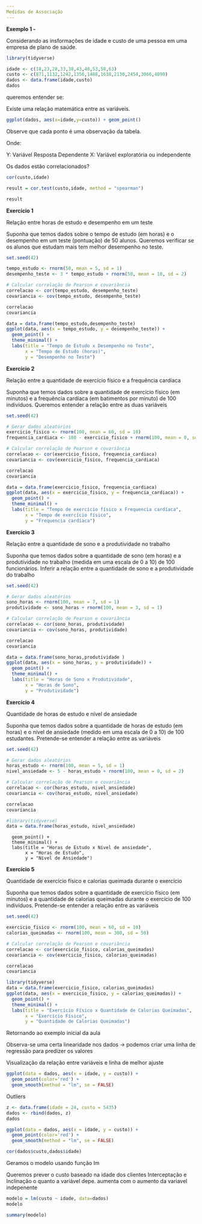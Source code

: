 ```yaml
---
Medidas de Associação
---
```


**Exemplo 1 -**

Considerando as insformações de idade e custo de uma pessoa em uma empresa de plano de saúde.

```r
library(tidyverse)

idade <- c(18,23,28,33,38,43,48,53,58,63)
custo <- c(871,1132,1242,1356,1488,1638,2130,2454,3066,4090)
dados <- data.frame(idade,custo)
dados
```

queremos entender se:

Existe uma relação matemática entre as variáveis.

```r
ggplot(dados, aes(x=idade,y=custo)) + geom_point()
```

Observe que cada ponto é uma observação da tabela.

Onde:

Y: Variável Resposta Dependente X: Variável exploratória ou independente

Os dados estão correlacionados?

```r
cor(custo,idade)

result = cor.test(custo,idade, method = "spearman")

result
```

################### **Exercício 1**

Relação entre horas de estudo e desempenho em um teste

Suponha que temos dados sobre o tempo de estudo (em horas) e o desempenho em um teste (pontuação) de 50 alunos. Queremos verificar se os alunos que estudam mais tem melhor desempenho no teste.

```r
set.seed(42)

tempo_estudo <- rnorm(50, mean = 5, sd = 1) 
desempenho_teste <- 3 * tempo_estudo + rnorm(50, mean = 10, sd = 2) 

# Calcular correlação de Pearson e covariância
correlacao <- cor(tempo_estudo, desempenho_teste)
covariancia <- cov(tempo_estudo, desempenho_teste)

correlacao
covariancia
```

```r
data = data.frame(tempo_estudo,desempenho_teste)
ggplot(data, aes(x = tempo_estudo, y = desempenho_teste)) +
  geom_point() +
  theme_minimal() +
  labs(title = "Tempo de Estudo x Desempenho no Teste",
       x = "Tempo de Estudo (horas)",
       y = "Desempenho no Teste")
```

################### **Exercício 2**

Relação entre a quantidade de exercício físico e a frequência cardíaca

Suponha que temos dados sobre a quantidade de exercício físico (em minutos) e a frequência cardíaca (em batimentos por minuto) de 100 indivíduos. Queremos entender a relação entre as duas variáveis

```r
set.seed(42)

# Gerar dados aleatórios
exercicio_fisico <- rnorm(100, mean = 60, sd = 10)  
frequencia_cardiaca <- 180 - exercicio_fisico + rnorm(100, mean = 0, sd = 5) 

# Calcular correlação de Pearson e covariância
correlacao <- cor(exercicio_fisico, frequencia_cardiaca)
covariancia <- cov(exercicio_fisico, frequencia_cardiaca)

correlacao
covariancia

```

```r
data = data.frame(exercicio_fisico, frequencia_cardiaca)
ggplot(data, aes(x = exercicio_fisico, y = frequencia_cardiaca)) +
  geom_point() +
  theme_minimal() +
  labs(title = "Tempo de exercício físico x Frequencia cardíaca",
       x = "Tempo de exercício físico",
       y = "Frequencia cardíaca")
```

################### **Exercício 3**

Relação entre a quantidade de sono e a produtividade no trabalho

Suponha que temos dados sobre a quantidade de sono (em horas) e a produtividade no trabalho (medida em uma escala de 0 a 10) de 100 funcionários. Inferir a relação entre a quantidade de sono e a produtividade do trabalho

```r
set.seed(42)

# Gerar dados aleatórios
sono_horas <- rnorm(100, mean = 7, sd = 1)  
produtividade <- sono_horas + rnorm(100, mean = 3, sd = 1)  

# Calcular correlação de Pearson e covariância
correlacao <- cor(sono_horas, produtividade)
covariancia <- cov(sono_horas, produtividade)

correlacao
covariancia

```

```r
data = data.frame(sono_horas,produtividade )
ggplot(data, aes(x = sono_horas, y = produtividade)) +
  geom_point() +
  theme_minimal() +
  labs(title = "Horas de Sono x Produtividade",
       x = "Horas de Sono",
       y = "Produtividade")
```

################### **Exercício 4**

Quantidade de horas de estudo e nível de ansiedade

Suponha que temos dados sobre a quantidade de horas de estudo (em horas) e o nível de ansiedade (medido em uma escala de 0 a 10) de 100 estudantes. Pretende-se entender a relação entre as variáveis

```r
set.seed(42)

# Gerar dados aleatórios
horas_estudo <- rnorm(100, mean = 5, sd = 1) 
nivel_ansiedade <- 5 - horas_estudo + rnorm(100, mean = 0, sd = 2)  

# Calcular correlação de Pearson e covariância
correlacao <- cor(horas_estudo, nivel_ansiedade)
covariancia <- cov(horas_estudo, nivel_ansiedade)

correlacao
covariancia

```

```r
#library(tidyverse)
data = data.frame(horas_estudo, nivel_ansiedade)

```

```{ggplot(data, aes(x = horas_estudo, y = nivel_ansiedade)) +}
  geom_point() +
  theme_minimal() +
  labs(title = "Horas de Estudo x Nível de ansiedade",
       x = "Horas de Estudo",
       y = "Nível de Ansiedade")
```

################### **Exercício 5**

Quantidade de exercício físico e calorias queimada durante o exercício

Suponha que temos dados sobre a quantidade de exercício físico (em minutos) e a quantidade de calorias queimadas durante o exercício de 100 indivíduos. Pretende-se entender a relação entre as variáveis

```r
set.seed(42)

exercicio_fisico <- rnorm(100, mean = 60, sd = 10)  
calorias_queimadas <- rnorm(100, mean = 300, sd = 50) 

# Calcular correlação de Pearson e covariância
correlacao <- cor(exercicio_fisico, calorias_queimadas)
covariancia <- cov(exercicio_fisico, calorias_queimadas)

correlacao
covariancia

```

```r
library(tidyverse)
data = data.frame(exercicio_fisico, calorias_queimadas)
ggplot(data, aes(x = exercicio_fisico, y = calorias_queimadas)) +
  geom_point() +
  theme_minimal() +
  labs(title = "Exercício Físico x Quantidade de Calorias Queimadas",
       x = "Exercício Físico",
       y = "Quantidade de Calorias Queimadas")
```

################### Retornando ao exemplo inicial da aula

Observa-se uma certa linearidade nos dados -\> podemos criar uma linha de regressão para predizer os valores

Visualização da relação entre variáveis e linha de melhor ajuste

```r

ggplot(data = dados, aes(x = idade, y = custo)) + 
  geom_point(color='red') +
  geom_smooth(method = "lm", se = FALSE)

```

Outliers

```r
z <- data.frame(idade = 24, custo = 5435)
dados <- rbind(dados, z)
dados 
```

```r

ggplot(data = dados, aes(x = idade, y = custo)) + 
  geom_point(color='red') +
  geom_smooth(method = "lm", se = FALSE)

```

```r
cor(dados$custo,dados$idade)
```

Geramos o modelo usando função lm

Queremos prever o custo baseado na idade dos clientes Interceptação e Inclinação o quanto a variável depe. aumenta com o aumento da variavel indepenente

```r
modelo = lm(custo ~ idade, data=dados)
modelo
```

```r
summary(modelo)
```

